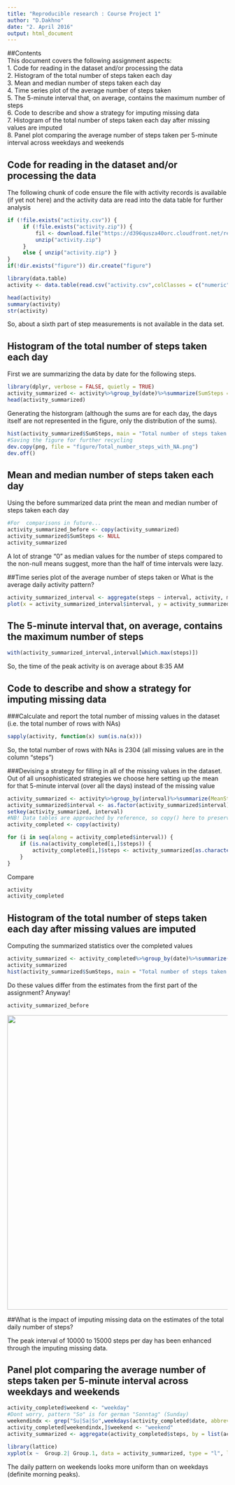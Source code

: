 ---
title: "Reproducible research : Course Project 1"
author: "D.Dakhno"
date: "2. April 2016"
output: html_document
---

  
##Contents  
This document covers the following assignment aspects:  
1. Code for reading in the dataset and/or processing the data  
2. Histogram of the total number of steps taken each day  
3. Mean and median number of steps taken each day  
4. Time series plot of the average number of steps taken  
5. The 5-minute interval that, on average, contains the maximum number of steps  
6. Code to describe and show a strategy for imputing missing data  
7. Histogram of the total number of steps taken each day after missing values are imputed  
8. Panel plot comparing the average number of steps taken per 5-minute interval across weekdays and weekends  



## Code for reading in the dataset and/or processing the data

The following chunk of code ensure the file with activity records is available 
 (if yet not here) and the activity data are read into the 
data table for further analysis

```{r, echo = TRUE}
if (!file.exists("activity.csv")) {
     if (!file.exists("activity.zip")) {
         fil <- download.file("https://d396qusza40orc.cloudfront.net/repdata%2Fdata%2Factivity.zip", destfile = "activity.zip", mode = "wb")
         unzip("activity.zip")
     } 
     else { unzip("activity.zip") }
}
if(!dir.exists("figure")) dir.create("figure")

library(data.table)
activity <- data.table(read.csv("activity.csv",colClasses = c("numeric","Date","numeric")))
```
```{r, echo = TRUE}
head(activity)
summary(activity)
str(activity)
```  
So, about a sixth part of step measurements is not available in the data set.  

## Histogram of the total number of steps taken each day
First we are summarizing the data by date for the following steps.

```{r, echo = TRUE}
library(dplyr, verbose = FALSE, quietly = TRUE)
activity_summarized <- activity%>%group_by(date)%>%summarize(SumSteps = sum(steps), MeanSteps = mean(steps), MedianSteps = median(steps))
head(activity_summarized)
```
Generating the historgram (although the sums are for each day, the days itself are not represented in the figure, only the distribution of the sums).
```{r, echo = TRUE}
hist(activity_summarized$SumSteps, main = "Total number of steps taken each day\n(NAs not treated)", xlab = "Total steps per day", col = "blue", ylim = c(0,40))
#Saving the figure for further recycling
dev.copy(png, file = "figure/Total_number_steps_with_NA.png")
dev.off()
```

## Mean and median number of steps taken each day  
Using the before summarized data print the mean and median number of steps taken each day
```{r, echo = TRUE}
#For  comparisons in future...
activity_summarized_before <- copy(activity_summarized)
activity_summarized$SumSteps <- NULL
activity_summarized
```
A lot of strange "0" as median values for the number of steps compared to the non-null means suggest, more than the half of time intervals were lazy.

##Time series plot of the average number of steps taken or What is the average daily activity pattern?
```{r, echo = TRUE}
activity_summarized_interval <- aggregate(steps ~ interval, activity, mean)    
plot(x = activity_summarized_interval$interval, y = activity_summarized_interval$steps, type="l", xlab = "Interval", ylab = "Number of steps, avg." , main = "Average daily activity pattern", lwd = 2, col = "red")
```  


## The 5-minute interval that, on average, contains the maximum number of steps

```{r, echo = TRUE}
with(activity_summarized_interval,interval[which.max(steps)])
```  
So, the time of the peak activity is on average about 8:35 AM

## Code to describe and show a strategy for imputing missing data

###Calculate and report the total number of missing values in the dataset (i.e. the total number of rows with NAs)
```{r, echo = TRUE}
sapply(activity, function(x) sum(is.na(x)))
```
So, the total number of rows with NAs is 2304 (all missing values are in the column "steps")  

###Devising a strategy for filling in all of the missing values in the dataset.
Out of all unsophisticated strategies we choose here setting up the mean for that 5-minute interval (over all the days) instead of the missing value
```{r, echo = TRUE}
activity_summarized <- activity%>%group_by(interval)%>%summarize(MeanSteps = mean(steps, na.rm = TRUE))
activity_summarized$interval <- as.factor(activity_summarized$interval)
setkey(activity_summarized, interval)
#NB! Data tables are approached by reference, so copy() here to preserve the original data
activity_completed <- copy(activity)

for (i in seq(along = activity_completed$interval)) {
    if (is.na(activity_completed[i,]$steps)) {
        activity_completed[i,]$steps <- activity_summarized[as.character(activity_completed[i,]$interval)]$MeanSteps
    }
}
```
Compare
```{r, echo = TRUE}
activity
activity_completed
```

## Histogram of the total number of steps taken each day after missing values are imputed
Computing the summarized statistics over the completed values
```{r, echo = TRUE}
activity_summarized <- activity_completed%>%group_by(date)%>%summarize(SumSteps = sum(steps, na.rm = TRUE), MeanSteps = mean(steps, na.rm = TRUE), MedianSteps = median(steps, na.rm = TRUE))
activity_summarized
hist(activity_summarized$SumSteps, main = "Total number of steps taken each day\n(NAs substituted with means across an interval)", xlab = "Total steps per day", col = "blue", ylim = c(0,40))  
```  

Do these values differ from the estimates from the first part of the assignment?
Anyway!
```{r, echo = TRUE}
activity_summarized_before
```
  
<img class=center src=./figure/Total_number_steps_with_NA.png width=672>

##What is the impact of imputing missing data on the estimates of the total daily number of steps?

The peak interval of 10000 to 15000 steps per day has been enhanced through the imputing missing data.

## Panel plot comparing the average number of steps taken per 5-minute interval across weekdays and weekends

```{r, echo = TRUE}
activity_completed$weekend <- "weekday"
#Dont worry, pattern "So" is for german "Sonntag" (Sunday)
weekendindx <- grep("Su|Sa|So",weekdays(activity_completed$date, abbreviate = TRUE))
activity_completed[weekendindx,]$weekend <- "weekend"
activity_summarized <- aggregate(activity_completed$steps, by = list(activity_completed$weekend , activity_completed$interval), mean)

library(lattice)
xyplot(x ~  Group.2| Group.1, data = activity_summarized, type = "l", layout = c(1, 2), lty=1, xlab = "Interval", ylab = "Number of steps")
```    
  
The daily pattern on weekends looks more uniform than  on weekdays (definite  morning peaks).
